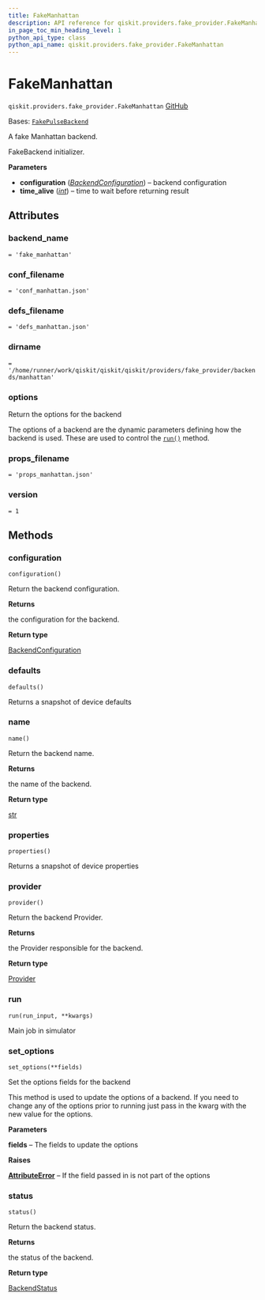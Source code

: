 ```yaml
---
title: FakeManhattan
description: API reference for qiskit.providers.fake_provider.FakeManhattan
in_page_toc_min_heading_level: 1
python_api_type: class
python_api_name: qiskit.providers.fake_provider.FakeManhattan
---
```


# FakeManhattan

<span id="qiskit.providers.fake_provider.FakeManhattan" />

`qiskit.providers.fake_provider.FakeManhattan` [GitHub](https://github.com/qiskit/qiskit/tree/stable/0.46/qiskit/providers/fake_provider/backends/manhattan/fake_manhattan.py "view source code")

Bases: [`FakePulseBackend`](providers_fake_provider#qiskit.providers.fake_provider.FakePulseBackend "qiskit.providers.fake_provider.fake_pulse_backend.FakePulseBackend")

A fake Manhattan backend.

FakeBackend initializer.

**Parameters**

*   **configuration** ([*BackendConfiguration*](qiskit.providers.models.BackendConfiguration "qiskit.providers.models.BackendConfiguration")) – backend configuration
*   **time\_alive** ([*int*](https://docs.python.org/3/library/functions.html#int "(in Python v3.12)")) – time to wait before returning result

## Attributes

<span id="qiskit.providers.fake_provider.FakeManhattan.backend_name" />

### backend\_name

`= 'fake_manhattan'`

<span id="qiskit.providers.fake_provider.FakeManhattan.conf_filename" />

### conf\_filename

`= 'conf_manhattan.json'`

<span id="qiskit.providers.fake_provider.FakeManhattan.defs_filename" />

### defs\_filename

`= 'defs_manhattan.json'`

<span id="qiskit.providers.fake_provider.FakeManhattan.dirname" />

### dirname

`= '/home/runner/work/qiskit/qiskit/qiskit/providers/fake_provider/backends/manhattan'`

<span id="qiskit.providers.fake_provider.FakeManhattan.options" />

### options

Return the options for the backend

The options of a backend are the dynamic parameters defining how the backend is used. These are used to control the [`run()`](#qiskit.providers.fake_provider.FakeManhattan.run "qiskit.providers.fake_provider.FakeManhattan.run") method.

<span id="qiskit.providers.fake_provider.FakeManhattan.props_filename" />

### props\_filename

`= 'props_manhattan.json'`

<span id="qiskit.providers.fake_provider.FakeManhattan.version" />

### version

`= 1`

## Methods

### configuration

<span id="qiskit.providers.fake_provider.FakeManhattan.configuration" />

`configuration()`

Return the backend configuration.

**Returns**

the configuration for the backend.

**Return type**

[BackendConfiguration](qiskit.providers.models.BackendConfiguration "qiskit.providers.models.BackendConfiguration")

### defaults

<span id="qiskit.providers.fake_provider.FakeManhattan.defaults" />

`defaults()`

Returns a snapshot of device defaults

### name

<span id="qiskit.providers.fake_provider.FakeManhattan.name" />

`name()`

Return the backend name.

**Returns**

the name of the backend.

**Return type**

[str](https://docs.python.org/3/library/stdtypes.html#str "(in Python v3.12)")

### properties

<span id="qiskit.providers.fake_provider.FakeManhattan.properties" />

`properties()`

Returns a snapshot of device properties

### provider

<span id="qiskit.providers.fake_provider.FakeManhattan.provider" />

`provider()`

Return the backend Provider.

**Returns**

the Provider responsible for the backend.

**Return type**

[Provider](qiskit.providers.Provider "qiskit.providers.Provider")

### run

<span id="qiskit.providers.fake_provider.FakeManhattan.run" />

`run(run_input, **kwargs)`

Main job in simulator

### set\_options

<span id="qiskit.providers.fake_provider.FakeManhattan.set_options" />

`set_options(**fields)`

Set the options fields for the backend

This method is used to update the options of a backend. If you need to change any of the options prior to running just pass in the kwarg with the new value for the options.

**Parameters**

**fields** – The fields to update the options

**Raises**

[**AttributeError**](https://docs.python.org/3/library/exceptions.html#AttributeError "(in Python v3.12)") – If the field passed in is not part of the options

### status

<span id="qiskit.providers.fake_provider.FakeManhattan.status" />

`status()`

Return the backend status.

**Returns**

the status of the backend.

**Return type**

[BackendStatus](qiskit.providers.models.BackendStatus "qiskit.providers.models.BackendStatus")

